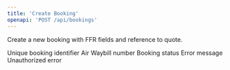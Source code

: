 ```yaml
---
title: 'Create Booking'
openapi: 'POST /api/bookings'
---
```


Create a new booking with FFR fields and reference to quote.



<ParamField status="200" type="BookingResponseACS">
  <ParamField name="bookingId" type="string">
    Unique booking identifier
  </ParamField>
  <ParamField name="awbNumber" type="string">
    Air Waybill number
  </ParamField>
  <ParamField name="status" type="string">
    Booking status
  </ParamField>
</ParamField>



<ParamField status="400" type="ErrorResponse">
  <ParamField name="error" type="string">
    Error message
  </ParamField>
</ParamField>



<ParamField status="401" type="ErrorResponse">
  <ParamField name="error" type="string">
    Unauthorized error
  </ParamField>
</ParamField>
